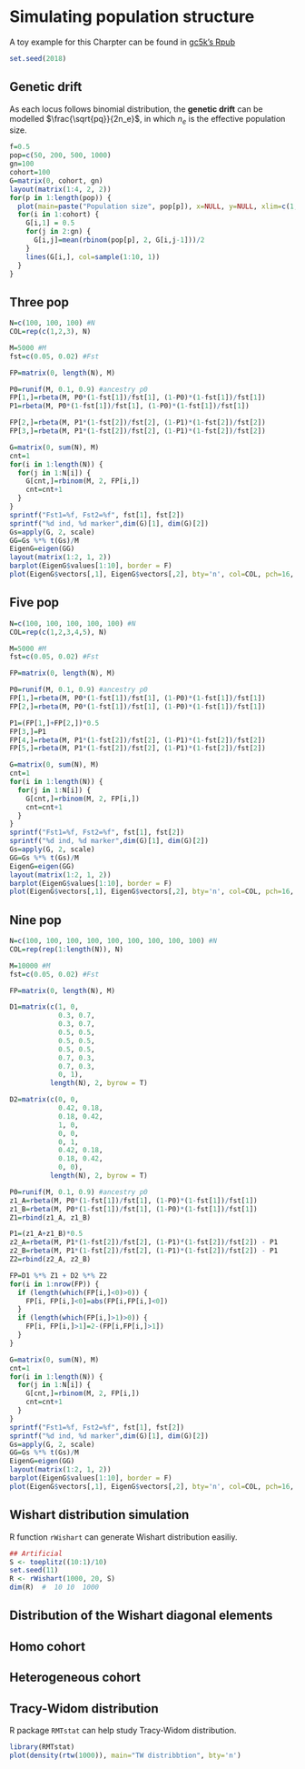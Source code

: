 # Simulating population structure

A toy example for this Charpter can be found in [gc5k's Rpub](http://rpubs.com/gc5k/EigenGWAScore)
```r
set.seed(2018)
```

## Genetic drift
As each locus follows binomial distribution, the **genetic drift** can be modelled $\frac{\sqrt{pq}}{2n_e}$, in which $n_e$ is the effective population size.
```r
f=0.5
pop=c(50, 200, 500, 1000)
gn=100
cohort=100
G=matrix(0, cohort, gn)
layout(matrix(1:4, 2, 2))
for(p in 1:length(pop)) {
  plot(main=paste("Population size", pop[p]), x=NULL, y=NULL, xlim=c(1, gn), ylim=c(0, 1), xlab="Generation", ylab="Frequency", bty='n')
  for(i in 1:cohort) {
    G[i,1] = 0.5
    for(j in 2:gn) {
      G[i,j]=mean(rbinom(pop[p], 2, G[i,j-1]))/2
    }
    lines(G[i,], col=sample(1:10, 1))
  }
}
```


## Three pop

```r
N=c(100, 100, 100) #N
COL=rep(c(1,2,3), N)

M=5000 #M
fst=c(0.05, 0.02) #Fst

FP=matrix(0, length(N), M)

P0=runif(M, 0.1, 0.9) #ancestry p0
FP[1,]=rbeta(M, P0*(1-fst[1])/fst[1], (1-P0)*(1-fst[1])/fst[1])
P1=rbeta(M, P0*(1-fst[1])/fst[1], (1-P0)*(1-fst[1])/fst[1])

FP[2,]=rbeta(M, P1*(1-fst[2])/fst[2], (1-P1)*(1-fst[2])/fst[2])
FP[3,]=rbeta(M, P1*(1-fst[2])/fst[2], (1-P1)*(1-fst[2])/fst[2])

G=matrix(0, sum(N), M)
cnt=1
for(i in 1:length(N)) {
  for(j in 1:N[i]) {
    G[cnt,]=rbinom(M, 2, FP[i,])
    cnt=cnt+1
  }
}
sprintf("Fst1=%f, Fst2=%f", fst[1], fst[2])
sprintf("%d ind, %d marker",dim(G)[1], dim(G)[2])
Gs=apply(G, 2, scale)
GG=Gs %*% t(Gs)/M
EigenG=eigen(GG)
layout(matrix(1:2, 1, 2))
barplot(EigenG$values[1:10], border = F)
plot(EigenG$vectors[,1], EigenG$vectors[,2], bty='n', col=COL, pch=16, cex=0.5, xlab="E1", ylab="E2")

```


## Five pop
```r
N=c(100, 100, 100, 100, 100) #N
COL=rep(c(1,2,3,4,5), N)

M=5000 #M
fst=c(0.05, 0.02) #Fst

FP=matrix(0, length(N), M)

P0=runif(M, 0.1, 0.9) #ancestry p0
FP[1,]=rbeta(M, P0*(1-fst[1])/fst[1], (1-P0)*(1-fst[1])/fst[1])
FP[2,]=rbeta(M, P0*(1-fst[1])/fst[1], (1-P0)*(1-fst[1])/fst[1])

P1=(FP[1,]+FP[2,])*0.5
FP[3,]=P1
FP[4,]=rbeta(M, P1*(1-fst[2])/fst[2], (1-P1)*(1-fst[2])/fst[2])
FP[5,]=rbeta(M, P1*(1-fst[2])/fst[2], (1-P1)*(1-fst[2])/fst[2])

G=matrix(0, sum(N), M)
cnt=1
for(i in 1:length(N)) {
  for(j in 1:N[i]) {
    G[cnt,]=rbinom(M, 2, FP[i,])
    cnt=cnt+1
  }
}
sprintf("Fst1=%f, Fst2=%f", fst[1], fst[2])
sprintf("%d ind, %d marker",dim(G)[1], dim(G)[2])
Gs=apply(G, 2, scale)
GG=Gs %*% t(Gs)/M
EigenG=eigen(GG)
layout(matrix(1:2, 1, 2))
barplot(EigenG$values[1:10], border = F)
plot(EigenG$vectors[,1], EigenG$vectors[,2], bty='n', col=COL, pch=16, cex=0.5, xlab="E1", ylab="E2")

```

## Nine pop
```r
N=c(100, 100, 100, 100, 100, 100, 100, 100, 100) #N
COL=rep(rep(1:length(N)), N)

M=10000 #M
fst=c(0.05, 0.02) #Fst

FP=matrix(0, length(N), M)

D1=matrix(c(1, 0,
            0.3, 0.7,
            0.3, 0.7,
            0.5, 0.5,
            0.5, 0.5, 
            0.5, 0.5,
            0.7, 0.3,
            0.7, 0.3,
            0, 1),
          length(N), 2, byrow = T)

D2=matrix(c(0, 0,
            0.42, 0.18,
            0.18, 0.42,
            1, 0,
            0, 0,
            0, 1,
            0.42, 0.18,
            0.18, 0.42,
            0, 0),
          length(N), 2, byrow = T)

P0=runif(M, 0.1, 0.9) #ancestry p0
z1_A=rbeta(M, P0*(1-fst[1])/fst[1], (1-P0)*(1-fst[1])/fst[1])
z1_B=rbeta(M, P0*(1-fst[1])/fst[1], (1-P0)*(1-fst[1])/fst[1])
Z1=rbind(z1_A, z1_B)

P1=(z1_A+z1_B)*0.5
z2_A=rbeta(M, P1*(1-fst[2])/fst[2], (1-P1)*(1-fst[2])/fst[2]) - P1
z2_B=rbeta(M, P1*(1-fst[2])/fst[2], (1-P1)*(1-fst[2])/fst[2]) - P1
Z2=rbind(z2_A, z2_B)

FP=D1 %*% Z1 + D2 %*% Z2
for(i in 1:nrow(FP)) {
  if (length(which(FP[i,]<0)>0)) {
    FP[i, FP[i,]<0]=abs(FP[i,FP[i,]<0])
  }
  if (length(which(FP[i,]>1)>0)) {
    FP[i, FP[i,]>1]=2-(FP[i,FP[i,]>1])
  }
}

G=matrix(0, sum(N), M)
cnt=1
for(i in 1:length(N)) {
  for(j in 1:N[i]) {
    G[cnt,]=rbinom(M, 2, FP[i,])
    cnt=cnt+1
  }
}
sprintf("Fst1=%f, Fst2=%f", fst[1], fst[2])
sprintf("%d ind, %d marker",dim(G)[1], dim(G)[2])
Gs=apply(G, 2, scale)
GG=Gs %*% t(Gs)/M
EigenG=eigen(GG)
layout(matrix(1:2, 1, 2))
barplot(EigenG$values[1:10], border = F)
plot(EigenG$vectors[,1], EigenG$vectors[,2], bty='n', col=COL, pch=16, cex=0.5, xlab="E1", ylab="E2")
```


## Wishart distribution simulation
R function `rWishart` can generate Wishart distribution easiliy.
```r
## Artificial
S <- toeplitz((10:1)/10)
set.seed(11)
R <- rWishart(1000, 20, S)
dim(R)  #  10 10  1000
```


## Distribution of the Wishart diagonal elements

## Homo cohort

## Heterogeneous cohort

## Tracy-Widom distribution
R package `RMTstat` can help study Tracy-Widom distribution.
```r
library(RMTstat)
plot(density(rtw(1000)), main="TW distribbtion", bty='n')
```

